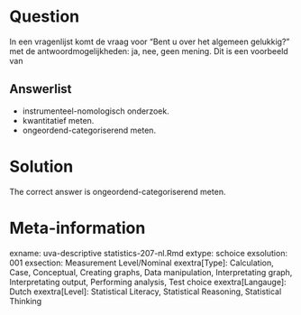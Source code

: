 Question
========

In een vragenlijst komt de vraag voor "Bent u over het algemeen gelukkig?" met de antwoordmogelijkheden: ja, nee, geen mening. Dit is een voorbeeld van 

Answerlist
----------
* instrumenteel-nomologisch onderzoek.
* kwantitatief meten.
* ongeordend-categoriserend meten.

Solution
========

The correct answer is  ongeordend-categoriserend meten. 

Meta-information
================
exname: uva-descriptive statistics-207-nl.Rmd 
extype: schoice 
exsolution: 001 
exsection: Measurement Level/Nominal
exextra[Type]: Calculation, Case, Conceptual, Creating graphs, Data manipulation, Interpretating graph, Interpretating output, Performing analysis, Test choice 
exextra[Langauge]: Dutch 
exextra[Level]: Statistical Literacy, Statistical Reasoning, Statistical Thinking 
